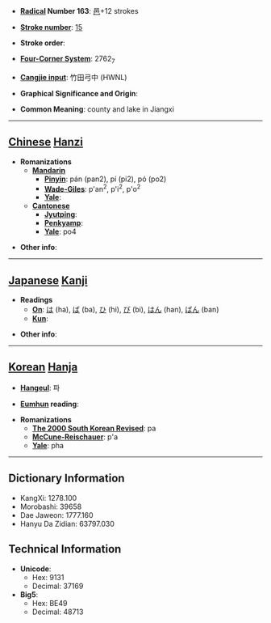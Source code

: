 * '''[[Wiktionary:Chinese radical index| Radical]] Number 163''': [[Wiktionary:Chinese radical index 邑|邑]]+12 strokes

* '''[[Wiktionary:Chinese total strokes index|Stroke number]]''': [[Wiktionary:Chinese total strokes index 15|15]]

* '''Stroke order''': 

* '''[[Wiktionary:Chinese four corner index|Four-Corner System]]''': 2762<sub>7</sub>

* '''[[Wiktionary:Chinese Cangjie index|Cangjie input]]''': 竹田弓中 (HWNL)

* '''Graphical Significance and Origin''': 

* '''Common Meaning''': county and lake in Jiangxi

----

== [[Chinese]] [[Hanzi]] ==

* '''Romanizations'''
** '''[[Mandarin]]'''
*** '''[[Pinyin]]''': pán (pan2), pí (pi2), pó (po2)
*** '''[[Wade-Giles]]''': p'an<sup>2</sup>, p'i<sup>2</sup>, p'o<sup>2</sup>
*** '''[[Yale]]''': 
** '''[[Cantonese]]'''
*** '''[[Jyutping]]''':
*** '''[[Penkyamp]]''': 
*** '''[[Yale]]''': po4

* '''Other info''': 

----

== [[Japanese]] [[Kanji]] ==

* '''Readings'''
** '''[[On]]''': [[は]] (ha), [[ば]] (ba), [[ひ]] (hi), [[び]] (bi), [[はん]] (han), [[ばん]] (ban)
** '''[[Kun]]''': 

* '''Other info''':  

----

== [[Korean]] [[Hanja]] ==

* '''[[Hangeul]]''': 파

* '''[[Eumhun]] reading''': 

* '''Romanizations'''
** '''[[The 2000 South Korean Revised Romanization|The 2000 South Korean Revised]]''': pa
** '''[[McCune-Reischauer]]''': p'a
** '''[[Yale]]''': pha

----

== Dictionary Information ==

* KangXi: 1278.100
* Morobashi: 39658
* Dae Jaweon: 1777.160
* Hanyu Da Zidian: 63797.030

== Technical Information ==

* '''Unicode''':
** Hex: 9131
** Decimal: 37169
* '''Big5''':
** Hex: BE49
** Decimal: 48713